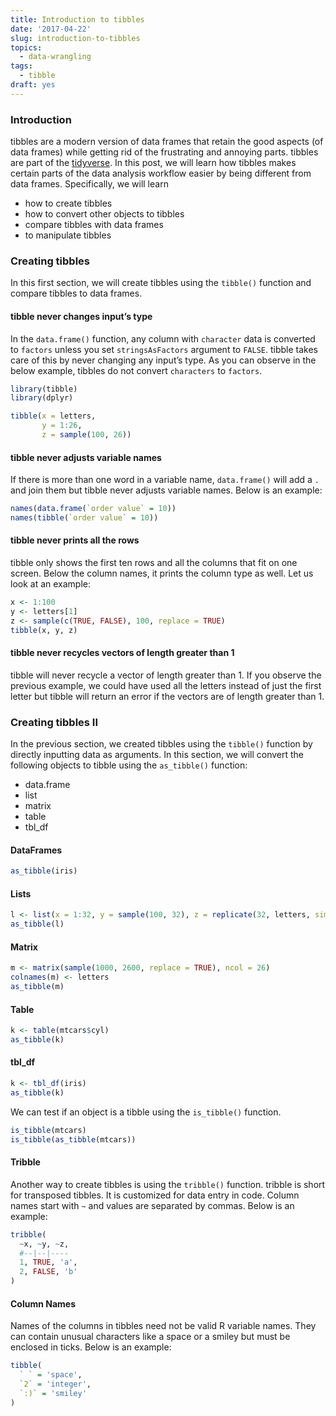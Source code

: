 ```yaml
---
title: Introduction to tibbles
date: '2017-04-22'
slug: introduction-to-tibbles
topics:
  - data-wrangling
tags:
  - tibble
draft: yes
---
```


### Introduction

tibbles are a modern version of data frames that retain the good aspects (of data frames) while getting rid of the frustrating and annoying parts. tibbles are part of the [tidyverse](http://tidyverse.org/). In this post, we will learn how tibbles makes certain parts of the data analysis workflow easier by being different from data frames. Specifically, we will learn

- how to create tibbles
- how to convert other objects to tibbles
- compare tibbles with data frames
- to manipulate tibbles


### Creating tibbles

In this first section, we will create tibbles using the `tibble()` function and compare tibbles to data frames. 

#### tibble never changes input's type

In the `data.frame()` function, any column with `character` data is converted to `factors` unless you set `stringsAsFactors` argument to `FALSE`. tibble takes care of this by never changing any input's type. As you can observe in the below example, tibbles do not convert `characters` to `factors`. 

```r
library(tibble)
library(dplyr)
```

```r
tibble(x = letters,
       y = 1:26,
       z = sample(100, 26))
```

#### tibble never adjusts variable names

If there is more than one word in a variable name, `data.frame()` will add a `.` and join them but tibble never adjusts variable names. Below is an example:

```r
names(data.frame(`order value` = 10))
names(tibble(`order value` = 10))
```

#### tibble never prints all the rows

tibble only shows the first ten rows and all the columns that fit on one screen. Below the column names, it prints the column type as well. Let us look at an example:

```r
x <- 1:100
y <- letters[1]
z <- sample(c(TRUE, FALSE), 100, replace = TRUE)
tibble(x, y, z)
```

#### tibble never recycles vectors of length greater than 1

tibble will never recycle a vector of length greater than 1. If you observe the previous example, we could have used all the letters instead of just the first letter but tibble will return an error if the vectors are of length greater than 1.


### Creating tibbles II

In the previous section, we created tibbles using the `tibble()` function by directly inputting data as arguments. In this section, we will convert the following objects to tibble using the `as_tibble()` function:

- data.frame
- list
- matrix
- table
- tbl_df

#### DataFrames

```r
as_tibble(iris)
```

#### Lists

```r
l <- list(x = 1:32, y = sample(100, 32), z = replicate(32, letters, simplify = FALSE))
as_tibble(l)
```

#### Matrix

```r
m <- matrix(sample(1000, 2600, replace = TRUE), ncol = 26)
colnames(m) <- letters
as_tibble(m)
```

#### Table

```r
k <- table(mtcars$cyl)
as_tibble(k)
```

#### tbl_df

```r
k <- tbl_df(iris)
as_tibble(k)
```

We can test if an object is a tibble using the `is_tibble()` function.

```r
is_tibble(mtcars)
is_tibble(as_tibble(mtcars))
```

#### Tribble

Another way to create tibbles is using the `tribble()` function. tribble is short for transposed tibbles. It is customized for data entry in code. Column names start with `~` and values are separated by commas. Below is an example:

```r
tribble(
  ~x, ~y, ~z,
  #--|--|----
  1, TRUE, 'a',
  2, FALSE, 'b'
)
```

#### Column Names

Names of the columns in tibbles need not be valid R variable names. They can contain unusual characters like a space or a smiley but must be enclosed in ticks. Below is an example:

```r
tibble(
  ` ` = 'space',
  `2` = 'integer',
  `:)` = 'smiley'
)
```

### 


